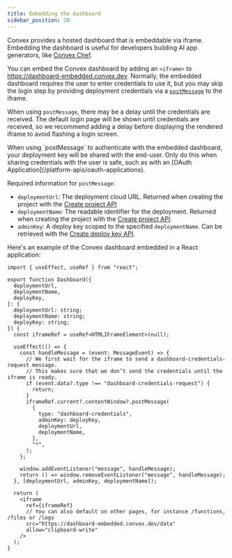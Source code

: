 ```yaml
---
title: Embedding the dashboard
sidebar_position: 20
---
```


Convex provides a hosted dashboard that is embeddable via iframe. Embedding the
dashboard is useful for developers building AI app generators, like
[Convex Chef](https://chef.convex.dev).

You can embed the Convex dashboard by adding an `<iframe>` to
https://dashboard-embedded.convex.dev. Normally, the embedded dashboard requires
the user to enter credentials to use it, but you may skip the login step by
providing deployment credentials via a
[`postMessage`](https://developer.mozilla.org/en-US/docs/Web/API/Window/postMessage)
to the iframe.

When using `postMessage`, there may be a delay until the credentials are
received. The default login page will be shown until credentials are received,
so we recommend adding a delay before displaying the rendered iframe to avoid
flashing a login screen.

<Admonition type="caution" title="This will share your credentials client-side">
  When using `postMessage` to authenticate with the embedded dashboard, your
  deployment key will be shared with the end-user. Only do this when sharing
  credentials with the user is safe, such as with an [OAuth
  Application](/platform-apis/oauth-applications).
</Admonition>

Required information for `postMessage`:

- `deploymentUrl`: The deployment cloud URL. Returned when creating the project
  with the [Create project API](/management-api/create-project)
- `deploymentName`: The readable identifier for the deployment. Returned when
  creating the project with the
  [Create project API](/management-api/create-project).
- `adminKey`: A deploy key scoped to the specified `deploymentName`. Can be
  retrieved with the [Create deploy key API](/management-api/create-deploy-key).

Here's an example of the Convex dashboard embedded in a React application:

```tsx
import { useEffect, useRef } from "react";

export function Dashboard({
  deploymentUrl,
  deploymentName,
  deployKey,
}: {
  deploymentUrl: string;
  deploymentName: string;
  deployKey: string;
}) {
  const iframeRef = useRef<HTMLIFrameElement>(null);

  useEffect(() => {
    const handleMessage = (event: MessageEvent) => {
      // We first wait for the iframe to send a dashboard-credentials-request message.
      // This makes sure that we don’t send the credentials until the iframe is ready.
      if (event.data?.type !== "dashboard-credentials-request") {
        return;
      }
      iframeRef.current?.contentWindow?.postMessage(
        {
          type: "dashboard-credentials",
          adminKey: deployKey,
          deploymentUrl,
          deploymentName,
        },
        "*",
      );
    };

    window.addEventListener("message", handleMessage);
    return () => window.removeEventListener("message", handleMessage);
  }, [deploymentUrl, adminKey, deploymentName]);

  return (
    <iframe
      ref={iframeRef}
      // You can also default on other pages, for instance /functions, /files or /logs
      src="https://dashboard-embedded.convex.dev/data"
      allow="clipboard-write"
    />
  );
}
```
